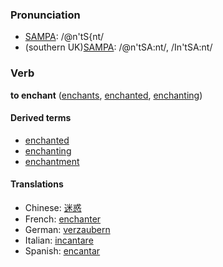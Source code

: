 
===Pronunciation===
*[[Pronunciation guide|SAMPA]]: /@n'tS{nt/
*(southern UK)[[Pronunciation guide|SAMPA]]: /@n'tSA:nt/, /In'tSA:nt/

===Verb===
'''to enchant''' ([[enchants]], [[enchanted]], [[enchanting]])

====Derived terms====
*[[enchanted]]
*[[enchanting]]
*[[enchantment]]

====Translations====
*Chinese: [[迷惑]]
*French: [[enchanter]]
*German: [[verzaubern]]
*Italian: [[incantare]]
*Spanish: [[encantar]]